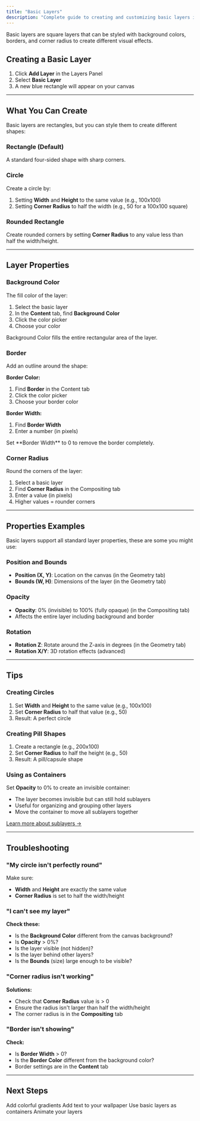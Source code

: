 ```yaml
---
title: "Basic Layers"
description: "Complete guide to creating and customizing basic layers in CAPlayground."
---
```


Basic layers are square layers that can be styled with background colors, borders, and corner radius to create different visual effects.

## Creating a Basic Layer

1. Click **Add Layer** in the Layers Panel
2. Select **Basic Layer**
3. A new blue rectangle will appear on your canvas

---

## What You Can Create

Basic layers are rectangles, but you can style them to create different shapes:

### Rectangle (Default)

A standard four-sided shape with sharp corners.

### Circle

Create a circle by:
1. Setting **Width** and **Height** to the same value (e.g., 100x100)
2. Setting **Corner Radius** to half the width (e.g., 50 for a 100x100 square)

### Rounded Rectangle

Create rounded corners by setting **Corner Radius** to any value less than half the width/height.

---

## Layer Properties

### Background Color

The fill color of the layer:

1. Select the basic layer
2. In the **Content** tab, find **Background Color**
3. Click the color picker
4. Choose your color

<Info>
  Background Color fills the entire rectangular area of the layer.
</Info>

### Border

Add an outline around the shape:

**Border Color:**
1. Find **Border** in the Content tab
2. Click the color picker
3. Choose your border color

**Border Width:**
1. Find **Border Width**
2. Enter a number (in pixels)

<Info>
  Set **Border Width** to 0 to remove the border completely.
</Info>

### Corner Radius

Round the corners of the layer:

1. Select a basic layer
2. Find **Corner Radius** in the Compositing tab
3. Enter a value (in pixels)
4. Higher values = rounder corners

---

## Properties Examples

Basic layers support all standard layer properties, these are some you might use:

### Position and Bounds

- **Position (X, Y)**: Location on the canvas (in the Geometry tab)
- **Bounds (W, H)**: Dimensions of the layer (in the Geometry tab)

### Opacity

- **Opacity**: 0% (invisible) to 100% (fully opaque) (in the Compositing tab)
- Affects the entire layer including background and border

### Rotation

- **Rotation Z**: Rotate around the Z-axis in degrees (in the Geometry tab)
- **Rotation X/Y**: 3D rotation effects (advanced)

---

## Tips

### Creating Circles

1. Set **Width** and **Height** to the same value (e.g., 100x100)
2. Set **Corner Radius** to half that value (e.g., 50)
3. Result: A perfect circle

### Creating Pill Shapes

1. Create a rectangle (e.g., 200x100)
2. Set **Corner Radius** to half the height (e.g., 50)
3. Result: A pill/capsule shape

### Using as Containers

Set **Opacity** to 0% to create an invisible container:
- The layer becomes invisible but can still hold sublayers
- Useful for organizing and grouping other layers
- Move the container to move all sublayers together

[Learn more about sublayers →](/editor/layer-hierarchy)


---

## Troubleshooting

### "My circle isn't perfectly round"

Make sure:
- **Width** and **Height** are exactly the same value
- **Corner Radius** is set to half the width/height

### "I can't see my layer"

**Check these:**
- Is the **Background Color** different from the canvas background?
- Is **Opacity** > 0%?
- Is the layer visible (not hidden)?
- Is the layer behind other layers?
- Is the **Bounds** (size) large enough to be visible?

### "Corner radius isn't working"

**Solutions:**
- Check that **Corner Radius** value is > 0
- Ensure the radius isn't larger than half the width/height
- The corner radius is in the **Compositing** tab

### "Border isn't showing"

**Check:**
- Is **Border Width** > 0?
- Is the **Border Color** different from the background color?
- Border settings are in the **Content** tab

---

## Next Steps

<CardGroup cols={2}>
  <Card title="Gradient Layers" icon="palette" href="/layers/gradient-layers">
    Add colorful gradients
  </Card>
  <Card title="Text Layers" icon="text" href="/layers/text-layers">
    Add text to your wallpaper
  </Card>
  <Card title="Layer Hierarchy" icon="sitemap" href="/editor/layer-hierarchy">
    Use basic layers as containers
  </Card>
  <Card title="Creating Animations" icon="play" href="/editor/creating-animations">
    Animate your layers
  </Card>
</CardGroup>
